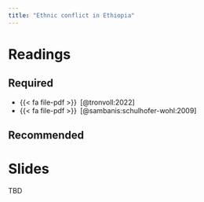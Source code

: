 ```yaml
---
title: "Ethnic conflict in Ethiopia"
---
```


# Readings


## Required


- {{< fa file-pdf >}}&ensp;[@tronvoll:2022]
- {{< fa file-pdf >}}&ensp;[@sambanis:schulhofer-wohl:2009]


## Recommended


# Slides

TBD
<!-- * [Thursday slides here](https://www.dropbox.com/scl/fi/bp2dmr1rsaye6vhjt21q5/08-ethiopia.pdf?rlkey=vy3kgrypg2wedf18iknz7monb&dl=0) -->


